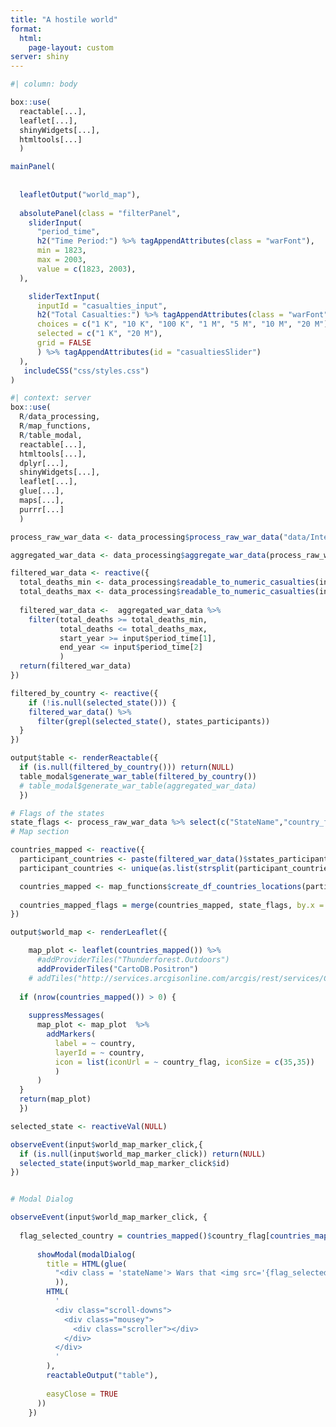 ```yaml
---
title: "A hostile world"
format: 
  html:
    page-layout: custom
server: shiny
---
```


```r
#| column: body

box::use(
  reactable[...],
  leaflet[...],
  shinyWidgets[...],
  htmltools[...]
  )

mainPanel(
 
  
  leafletOutput("world_map"),
  
  absolutePanel(class = "filterPanel",
    sliderInput(
      "period_time",
      h2("Time Period:") %>% tagAppendAttributes(class = "warFont"),
      min = 1823,
      max = 2003,
      value = c(1823, 2003),
  ),

    sliderTextInput(
      inputId = "casualties_input",
      h2("Total Casualties:") %>% tagAppendAttributes(class = "warFont"),
      choices = c("1 K", "10 K", "100 K", "1 M", "5 M", "10 M", "20 M"),
      selected = c("1 K", "20 M"),
      grid = FALSE
      ) %>% tagAppendAttributes(id = "casualtiesSlider")
  ),
   includeCSS("css/styles.css")
)
```


```r
#| context: server
box::use(
  R/data_processing,
  R/map_functions,
  R/table_modal,
  reactable[...],
  htmltools[...],
  dplyr[...],
  shinyWidgets[...],
  leaflet[...],
  glue[...],
  maps[...],
  purrr[...]
  )

process_raw_war_data <- data_processing$process_raw_war_data("data/Inter-StateWarData_v4.0.csv")

aggregated_war_data <- data_processing$aggregate_war_data(process_raw_war_data)

filtered_war_data <- reactive({
  total_deaths_min <- data_processing$readable_to_numeric_casualties(input$casualties_input[1])
  total_deaths_max <- data_processing$readable_to_numeric_casualties(input$casualties_input[2])
  
  filtered_war_data <-  aggregated_war_data %>% 
    filter(total_deaths >= total_deaths_min,
           total_deaths <= total_deaths_max,
           start_year >= input$period_time[1],
           end_year <= input$period_time[2]
           )
  return(filtered_war_data)
})

filtered_by_country <- reactive({
    if (!is.null(selected_state())) {
    filtered_war_data() %>% 
      filter(grepl(selected_state(), states_participants))
  }
})

output$table <- renderReactable({
  if (is.null(filtered_by_country())) return(NULL)
  table_modal$generate_war_table(filtered_by_country())
  # table_modal$generate_war_table(aggregated_war_data)
  })

# Flags of the states
state_flags <- process_raw_war_data %>% select(c("StateName","country_flag")) %>% distinct()
# Map section

countries_mapped <- reactive({
  participant_countries <- paste(filtered_war_data()$states_participants, collapse = ',')
  participant_countries <- unique(as.list(strsplit(participant_countries,",")[[1]]))

  countries_mapped <- map_functions$create_df_countries_locations(participant_countries)
  
  countries_mapped_flags = merge(countries_mapped, state_flags, by.x = "country", by.y = "StateName")
})

output$world_map <- renderLeaflet({

    map_plot <- leaflet(countries_mapped()) %>%
      #addProviderTiles("Thunderforest.Outdoors")
      addProviderTiles("CartoDB.Positron")
    # addTiles("http://services.arcgisonline.com/arcgis/rest/services/Canvas/World_Dark_Gray_Base/MapServer/tile/{z}/{y}/{x}")
  
  if (nrow(countries_mapped()) > 0) {
    
    suppressMessages(
      map_plot <- map_plot  %>%
        addMarkers(
          label = ~ country,
          layerId = ~ country,
          icon = list(iconUrl = ~ country_flag, iconSize = c(35,35))
          )
      )
  }
  return(map_plot)
  })

selected_state <- reactiveVal(NULL)

observeEvent(input$world_map_marker_click,{
  if (is.null(input$world_map_marker_click)) return(NULL)
  selected_state(input$world_map_marker_click$id)
})


# Modal Dialog

observeEvent(input$world_map_marker_click, {
  
  flag_selected_country = countries_mapped()$country_flag[countries_mapped()$country == selected_state()]
  
      showModal(modalDialog(
        title = HTML(glue(
          "<div class = 'stateName'> Wars that <img src='{flag_selected_country}' height='25'> {selected_state()} has participated.</div>"
          )),
        HTML(
          '
          <div class="scroll-downs">
            <div class="mousey">
              <div class="scroller"></div>
            </div>
          </div>
          '
        ),
        reactableOutput("table"),
        
        easyClose = TRUE
      )) 
    })



```

